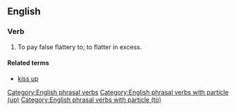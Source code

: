 ==English==
===Verb===
{{infl|en|verb|head=to [[kiss]] [[up]] [[to]]}}
# {{transitive|idiomatic}} To pay false flattery to; to flatter in excess. 

====Related terms====
* [[kiss up]]

[[Category:English phrasal verbs]]
[[Category:English phrasal verbs with particle (up)]]
[[Category:English phrasal verbs with particle (to)]]